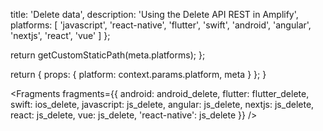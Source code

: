 
  title: 'Delete data',
  description: 'Using the Delete API REST in Amplify',
  platforms: [
    'javascript',
    'react-native',
    'flutter',
    'swift',
    'android',
    'angular',
    'nextjs',
    'react',
    'vue'
  ]
};

  return getCustomStaticPath(meta.platforms);
};

  return {
    props: {
      platform: context.params.platform,
      meta
    }
  };
}


<Fragments
  fragments={{
    android: android_delete,
    flutter: flutter_delete,
    swift: ios_delete,
    javascript: js_delete,
    angular: js_delete,
    nextjs: js_delete,
    react: js_delete,
    vue: js_delete,
    'react-native': js_delete
  }}
/>
